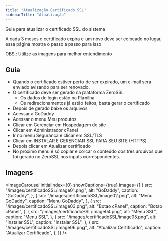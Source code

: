 ```yaml
---
title: "Atualização Certificado SSL"
sidebarTitle: "Atualização"
---
```



<Info>Guia para atualizar o certificado SSL do sistema</Info>

A cada 3 meses o certificado expira e um novo deve ser colocado no lugar, essa página mostra o passo a passo para isso

OBS.: Utilize as imagens para melhor entendimento

## Guia

- Quando o certificado estiver perto de ser expirado, um e-mail será enviado avisando para ser renovado.
- O certificado deve ser gerado na plataforma ZeroSSL
  - Os dados de login estão na Planilha
  - Os redirecionamentos já estão feitos, basta gerar o certificado
- Depois de gerado baixe os arquivos
- Acessar a GoDaddy
- Acessar o menu Meu produtos
- Clicar em Gerenciar em Hospedagem de site
- Clicar em Administrador cPanel
- Ir no menu Segurança e clicar em SSL/TLS
- Clicar em INSTALAR E GERENCIAR SSL PARA SEU SITE (HTTPS)
- Depois clicar em Atualizar certificado
- No proximo menu é só copiar e colcar o conteúdo dos três arquivos que foi gerado no ZeroSSL nos inputs correspondentes.

## Imagens

<ImageCarousel
  initialIndex={0}
  showCaptions={true}
  images={[
    {
      src: "/images/certificadoSSL/image01.png",
      alt: "GoDaddy",
      caption: "GoDaddy",
    },
    {
      src: "/images/certificadoSSL/image02.png",
      alt: "Menu GoDaddy",
      caption: "Menu GoDaddy",
    },
    {
      src: "/images/certificadoSSL/image03.png",
      alt: "Botao cPanel",
      caption: "Botao cPanel",
    },
    {
      src: "/images/certificadoSSL/image04.png",
      alt: "Menu SSL",
      caption: "Menu SSL",
    },
    {
      src: "/images/certificadoSSL/image05.png",
      alt: "Instalar SSL",
      caption: "Instalar SSL",
    },
    {
      src: "/images/certificadoSSL/image06.png",
      alt: "Atualizar Certificado",
      caption: "Atualizar Certificado",
    },
  ]}
/>
